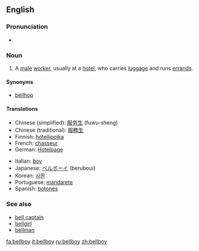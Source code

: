 ==English==

===Pronunciation===
*{{audio|en-us-bellboy.ogg|Audio (US)}}

===Noun===
{{en-noun}}

#A [[male]] [[worker]], usually at a [[hotel]], who carries [[luggage]] and runs [[errand]]s.

====Synonyms====
* [[bellhop]]

====Translations====
{{trans-top|a servant, usually at a hotel, who carries luggage}}
*Chinese (simplified): [[服务生]] (fuwu-sheng)
*Chinese (traditional): [[服務生]]
*Finnish: [[hotellipoika]]
*French: [[chasseur]]
*German: [[Hotelpage]]
{{trans-mid}}
*Italian: [[boy]] {{m}}
*Japanese: [[ベルボーイ]] (beruboui)
*Korean: [[사환]]
*Portuguese: [[mandarete]]
*Spanish: [[botones]]
{{trans-bottom}}

===See also===
* [[bell captain]]
* [[bellgirl]]
* [[bellman]]

[[fa:bellboy]]
[[it:bellboy]]
[[ru:bellboy]]
[[zh:bellboy]]